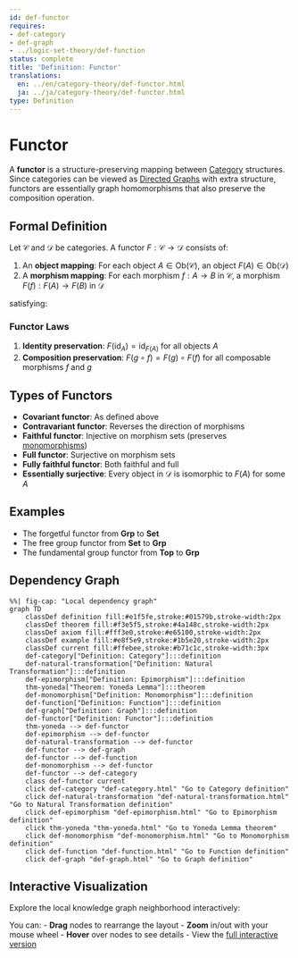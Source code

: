 ```yaml
---
id: def-functor
requires:
- def-category
- def-graph
- ../logic-set-theory/def-function
status: complete
title: 'Definition: Functor'
translations:
  en: ../en/category-theory/def-functor.html
  ja: ../ja/category-theory/def-functor.html
type: Definition
---
```


# Functor {#def-functor}

A **functor** is a structure-preserving mapping between [Category](def-category.qmd) structures. Since categories can be viewed as [Directed Graphs](../combinatorics/def-graph.qmd) with extra structure, functors are essentially graph homomorphisms that also preserve the composition operation.

## Formal Definition

Let $\mathcal{C}$ and $\mathcal{D}$ be categories. A functor $F: \mathcal{C} \to \mathcal{D}$ consists of:

1. An **object mapping**: For each object $A \in \text{Ob}(\mathcal{C})$, an object $F(A) \in \text{Ob}(\mathcal{D})$
2. A **morphism mapping**: For each morphism $f: A \to B$ in $\mathcal{C}$, a morphism $F(f): F(A) \to F(B)$ in $\mathcal{D}$

satisfying:

### Functor Laws

1. **Identity preservation**: $F(\text{id}_A) = \text{id}_{F(A)}$ for all objects $A$
2. **Composition preservation**: $F(g \circ f) = F(g) \circ F(f)$ for all composable morphisms $f$ and $g$

## Types of Functors

- **Covariant functor**: As defined above
- **Contravariant functor**: Reverses the direction of morphisms
- **Faithful functor**: Injective on morphism sets (preserves [monomorphisms](def-monomorphism.qmd))
- **Full functor**: Surjective on morphism sets
- **Fully faithful functor**: Both faithful and full
- **Essentially surjective**: Every object in $\mathcal{D}$ is isomorphic to $F(A)$ for some $A$

## Examples

- The forgetful functor from **Grp** to **Set**
- The free group functor from **Set** to **Grp**
- The fundamental group functor from **Top** to **Grp**

## Dependency Graph

```mermaid
%%| fig-cap: "Local dependency graph"
graph TD
    classDef definition fill:#e1f5fe,stroke:#01579b,stroke-width:2px
    classDef theorem fill:#f3e5f5,stroke:#4a148c,stroke-width:2px
    classDef axiom fill:#fff3e0,stroke:#e65100,stroke-width:2px
    classDef example fill:#e8f5e9,stroke:#1b5e20,stroke-width:2px
    classDef current fill:#ffebee,stroke:#b71c1c,stroke-width:3px
    def-category["Definition: Category"]:::definition
    def-natural-transformation["Definition: Natural Transformation"]:::definition
    def-epimorphism["Definition: Epimorphism"]:::definition
    thm-yoneda["Theorem: Yoneda Lemma"]:::theorem
    def-monomorphism["Definition: Monomorphism"]:::definition
    def-function["Definition: Function"]:::definition
    def-graph["Definition: Graph"]:::definition
    def-functor["Definition: Functor"]:::definition
    thm-yoneda --> def-functor
    def-epimorphism --> def-functor
    def-natural-transformation --> def-functor
    def-functor --> def-graph
    def-functor --> def-function
    def-monomorphism --> def-functor
    def-functor --> def-category
    class def-functor current
    click def-category "def-category.html" "Go to Category definition"
    click def-natural-transformation "def-natural-transformation.html" "Go to Natural Transformation definition"
    click def-epimorphism "def-epimorphism.html" "Go to Epimorphism definition"
    click thm-yoneda "thm-yoneda.html" "Go to Yoneda Lemma theorem"
    click def-monomorphism "def-monomorphism.html" "Go to Monomorphism definition"
    click def-function "def-function.html" "Go to Function definition"
    click def-graph "def-graph.html" "Go to Graph definition"
```

## Interactive Visualization

Explore the local knowledge graph neighborhood interactively:

::: {.graph-viz data-id="def-functor" data-width="700" data-height="500"}
:::

You can:
- **Drag** nodes to rearrange the layout
- **Zoom** in/out with your mouse wheel
- **Hover** over nodes to see details
- View the [full interactive version](../../output/interactive/def-functor.html){target="_blank"}